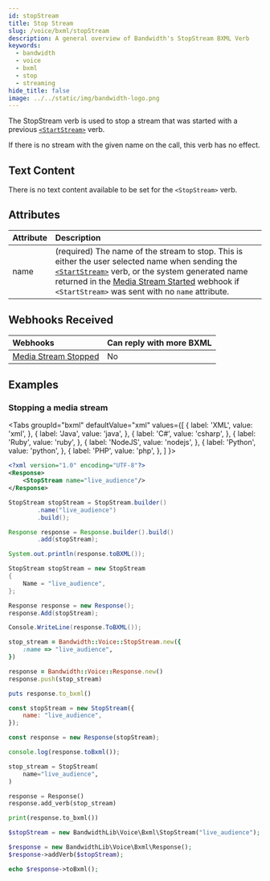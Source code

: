 ```yaml
---
id: stopStream
title: Stop Stream
slug: /voice/bxml/stopStream
description: A general overview of Bandwidth's StopStream BXML Verb
keywords:
  - bandwidth
  - voice
  - bxml
  - stop
  - streaming
hide_title: false
image: ../../static/img/bandwidth-logo.png
---
```



The StopStream verb is used to stop a stream that was started with a previous [`<StartStream>`][1] verb.

If there is no stream with the given name on the call, this verb has no effect.

## Text Content

There is no text content available to be set for the `<StopStream>` verb.

## Attributes

| Attribute          | Description                                                                                                                                                                                                                                                       |
|:-------------------|:------------------------------------------------------------------------------------------------------------------------------------------------------------------------------------------------------------------------------------------------------------------|
| name               | (required) The name of the stream to stop. This is either the user selected name when sending the [`<StartStream>`][1] verb, or the system generated name returned in the [Media Stream Started][2] webhook if `<StartStream>` was sent with no `name` attribute. |

## Webhooks Received

| Webhooks                   | Can reply with more BXML |
|:---------------------------|:-------------------------|
| [Media Stream Stopped][3]  | No                       |

## Examples

### Stopping a media stream

<Tabs
  groupId="bxml"
  defaultValue="xml"
  values={[
    { label: 'XML', value: 'xml', },
    { label: 'Java', value: 'java', },
    { label: 'C#', value: 'csharp', },
    { label: 'Ruby', value: 'ruby', },
    { label: 'NodeJS', value: 'nodejs', },
    { label: 'Python', value: 'python', },
    { label: 'PHP', value: 'php', },
  ]
}>
<TabItem value="xml">

```xml
<?xml version="1.0" encoding="UTF-8"?>
<Response>
    <StopStream name="live_audience"/>
</Response>
```

</TabItem>
<TabItem value="java">

```java
StopStream stopStream = StopStream.builder()
        .name("live_audience")
        .build();

Response response = Response.builder().build()
        .add(stopStream);

System.out.println(response.toBXML());
```

</TabItem>
<TabItem value="csharp">

```csharp
StopStream stopStream = new StopStream
{
    Name = "live_audience",
};

Response response = new Response();
response.Add(stopStream);

Console.WriteLine(response.ToBXML());
```

</TabItem>
<TabItem value="ruby">

```ruby
stop_stream = Bandwidth::Voice::StopStream.new({
    :name => "live_audience",
})

response = Bandwidth::Voice::Response.new()
response.push(stop_stream)

puts response.to_bxml()
```

</TabItem>
<TabItem value="nodejs">

```js
const stopStream = new StopStream({
    name: "live_audience",
});

const response = new Response(stopStream);

console.log(response.toBxml());
```

</TabItem>
<TabItem value="python">

```python
stop_stream = StopStream(
    name="live_audience",
)

response = Response()
response.add_verb(stop_stream)

print(response.to_bxml())
```

</TabItem>
<TabItem value="php">

```php
$stopStream = new BandwidthLib\Voice\Bxml\StopStream("live_audience");

$response = new BandwidthLib\Voice\Bxml\Response();
$response->addVerb($stopStream);

echo $response->toBxml();
```

</TabItem>
</Tabs>

[1]: /docs/voice/bxml/startStream
[2]: /docs/voice/webhooks/mediaStreamStarted
[3]: /docs/voice/webhooks/mediaStreamStopped
